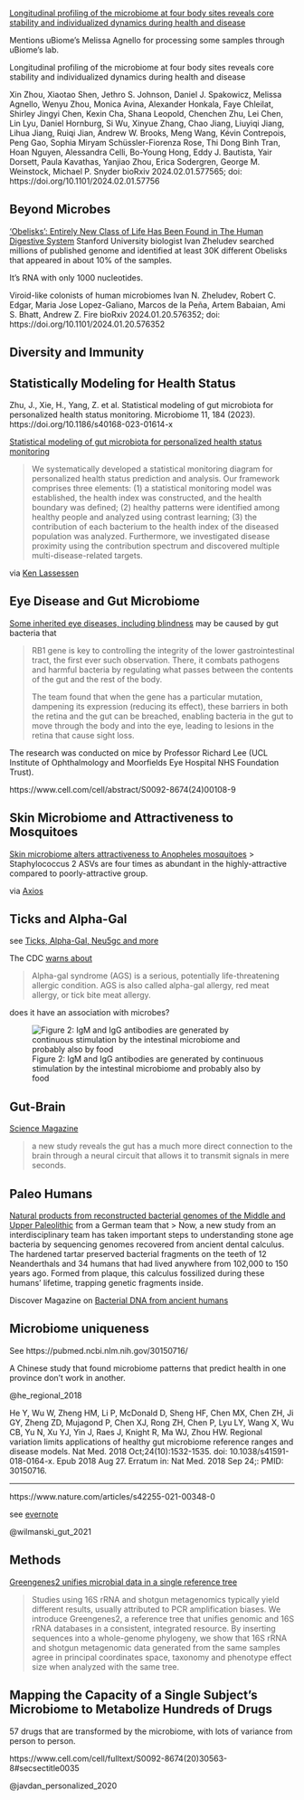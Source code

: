 
[Longitudinal profiling of the microbiome at four body sites reveals core stability and individualized dynamics during health and disease](https://www.biorxiv.org/content/10.1101/2024.02.01.577565v1)

Mentions uBiome's Melissa Agnello for processing some samples through uBiome's lab.

Longitudinal profiling of the microbiome at four body sites reveals core stability and individualized dynamics during health and disease

Xin Zhou, Xiaotao Shen, Jethro S. Johnson, Daniel J. Spakowicz, Melissa Agnello, Wenyu Zhou, Monica Avina, Alexander Honkala, Faye Chleilat, Shirley Jingyi Chen, Kexin Cha, Shana Leopold, Chenchen Zhu, Lei Chen, Lin Lyu, Daniel Hornburg, Si Wu, Xinyue Zhang, Chao Jiang, Liuyiqi Jiang, Lihua Jiang, Ruiqi Jian, Andrew W. Brooks, Meng Wang, Kévin Contrepois, Peng Gao, Sophia Miryam Schüssler-Fiorenza Rose, Thi Dong Binh Tran, Hoan Nguyen, Alessandra Celli, Bo-Young Hong, Eddy J. Bautista, Yair Dorsett, Paula Kavathas, Yanjiao Zhou, Erica Sodergren, George M. Weinstock, Michael P. Snyder
bioRxiv 2024.02.01.577565; doi: https://doi.org/10.1101/2024.02.01.57756





## Beyond Microbes

['Obelisks': Entirely New Class of Life Has Been Found in The Human Digestive System](https://www.sciencealert.com/obelisks-entirely-new-class-of-life-has-been-found-in-the-human-digestive-system?utm_source=join1440&utm_medium=email&utm_placement=newsletter)
Stanford University biologist Ivan Zheludev searched millions of published genome and identified at least 30K different Obelisks that appeared in about 10\% of the samples.

It's RNA with only 1000 nucleotides.

Viroid-like colonists of human microbiomes
Ivan N. Zheludev, Robert C. Edgar, Maria Jose Lopez-Galiano, Marcos de la Peña, Artem Babaian, Ami S. Bhatt, Andrew Z. Fire
bioRxiv 2024.01.20.576352; doi: https://doi.org/10.1101/2024.01.20.576352

## Diversity and Immunity


## Statistically Modeling for Health Status
Zhu, J., Xie, H., Yang, Z. et al. Statistical modeling of gut microbiota for personalized health status monitoring. Microbiome 11, 184 (2023). https://doi.org/10.1186/s40168-023-01614-x

[Statistical modeling of gut microbiota for personalized health status monitoring](https://microbiomejournal.biomedcentral.com/articles/10.1186/s40168-023-01614-x)

> We systematically developed a statistical monitoring diagram for personalized health status prediction and analysis. Our framework comprises three elements: (1) a statistical monitoring model was established, the health index was constructed, and the health boundary was defined; (2) healthy patterns were identified among healthy people and analyzed using contrast learning; (3) the contribution of each bacterium to the health index of the diseased population was analyzed. Furthermore, we investigated disease proximity using the contribution spectrum and discovered multiple multi-disease-related targets.

via [Ken Lassessen](https://www.facebook.com/groups/TheGutClubStoolTestDiscussionGroup/posts/6633282866800134/)

## Eye Disease and Gut Microbiome

[Some inherited eye diseases, including blindness](https://www.ucl.ac.uk/news/2024/feb/blindness-some-inherited-eye-diseases-may-be-caused-gut-bacteria) may be caused by gut bacteria that 

> RB1 gene is key to controlling the integrity of the lower gastrointestinal tract, the first ever such observation. There, it combats pathogens and harmful bacteria by regulating what passes between the contents of the gut and the rest of the body.
> 
> The team found that when the gene has a particular mutation, dampening its expression (reducing its effect), these barriers in both the retina and the gut can be breached, enabling bacteria in the gut to move through the body and into the eye, leading to lesions in the retina that cause sight loss.

The research was conducted on mice by Professor Richard Lee (UCL Institute of Ophthalmology and Moorfields Eye Hospital NHS Foundation Trust).

https://www.cell.com/cell/abstract/S0092-8674(24)00108-9



## Skin Microbiome and Attractiveness to Mosquitoes

[Skin microbiome alters attractiveness to Anopheles mosquitoes](https://bmcmicrobiol.biomedcentral.com/articles/10.1186/s12866-022-02502-4)
> Staphylococcus 2 ASVs are four times as abundant in the highly-attractive compared to poorly-attractive group. 

via [Axios](https://www.axios.com/2023/06/04/why-mosquitoes-bite-blood?utm_source=join1440&utm_medium=email&utm_placement=newsletter)

## Ticks and Alpha-Gal

see [Ticks, Alpha-Gal, Neu5gc and more](/index.html)

The CDC [warns about](https://www.cdc.gov/ticks/alpha-gal/index.html)

> Alpha-gal syndrome (AGS) is a serious, potentially life-threatening allergic condition. AGS is also called alpha-gal allergy, red meat allergy, or tick bite meat allergy.

does it have an association with microbes?

![Figure 2: IgM and IgG antibodies are generated by continuous stimulation by the intestinal microbiome and probably also by food](https://media.springernature.com/lw685/springer-static/image/art%3A10.1007%2Fs11882-019-0835-9/MediaObjects/11882_2019_835_Fig2_HTML.png)



## Gut-Brain

[Science Magazine](https://www.science.org/content/article/your-gut-directly-connected-your-brain-newly-discovered-neuron-circuit)

> a new study reveals the gut has a much more direct connection to the brain through a neural circuit that allows it to transmit signals in mere seconds.


## Paleo Humans

[Natural products from reconstructed bacterial genomes of the Middle and Upper Paleolithic](https://www.science.org/doi/10.1126/science.adf5300)  from a German team that 
> Now, a new study from an interdisciplinary team has taken important steps to understanding stone age bacteria by sequencing genomes recovered from ancient dental calculus. The hardened tartar preserved bacterial fragments on the teeth of 12 Neanderthals and 34 humans that had lived anywhere from 102,000 to 150 years ago. Formed from plaque, this calculus fossilized during these humans’ lifetime, trapping genetic fragments inside.



Discover Magazine on [Bacterial DNA from ancient humans](https://www.discovermagazine.com/the-sciences/what-were-stone-age-bacteria-like-we-now-have-the-first-clues?utm_source=join1440&utm_medium=email&utm_placement=newsletter)



## Microbiome uniqueness

See 
https://pubmed.ncbi.nlm.nih.gov/30150716/

A Chinese study that found microbiome patterns that predict health in one province don't work in another.

@he_regional_2018

He Y, Wu W, Zheng HM, Li P, McDonald D, Sheng HF, Chen MX, Chen ZH, Ji GY, Zheng ZD, Mujagond P, Chen XJ, Rong ZH, Chen P, Lyu LY, Wang X, Wu CB, Yu N, Xu YJ, Yin J, Raes J, Knight R, Ma WJ, Zhou HW. Regional variation limits applications of healthy gut microbiome reference ranges and disease models. Nat Med. 2018 Oct;24(10):1532-1535. doi: 10.1038/s41591-018-0164-x. Epub 2018 Aug 27. Erratum in: Nat Med. 2018 Sep 24;: PMID: 30150716.

***


https://www.nature.com/articles/s42255-021-00348-0

see [evernote](https://www.evernote.com/shard/s7/nl/748304/abae11d4-6790-43ab-9776-faf611a24f04?title=ISB:%20Gut%20Microbiome%20Pattern%20Reflects%20Healthy%20Aging%20and%20Predicts%20Extended%20Survival%20in%20Humans)


@wilmanski_gut_2021

## Methods

[Greengenes2 unifies microbial data in a single reference tree](https://www.researchgate.net/publication/372684035_Greengenes2_unifies_microbial_data_in_a_single_reference_tree)

> Studies using 16S rRNA and shotgun metagenomics typically yield different results, usually attributed to PCR amplification biases. We introduce Greengenes2, a reference tree that unifies genomic and 16S rRNA databases in a consistent, integrated resource. By inserting sequences into a whole-genome phylogeny, we show that 16S rRNA and shotgun metagenomic data generated from the same samples agree in principal coordinates space, taxonomy and phenotype effect size when analyzed with the same tree.
> 




## Mapping the Capacity of a Single Subject’s Microbiome to Metabolize Hundreds of Drugs


57 drugs that are transformed by the microbiome, with lots of variance from person to person.

https://www.cell.com/cell/fulltext/S0092-8674(20)30563-8#secsectitle0035

@javdan_personalized_2020



